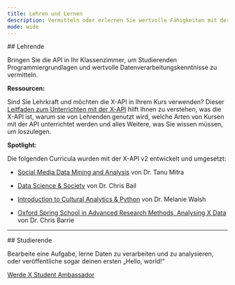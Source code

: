 ```yaml
---
title: Lehren und Lernen
description: Vermitteln oder erlernen Sie wertvolle Fähigkeiten mit der X-API.
mode: wide
---
```


<div id="educators">
  ## Lehrende
</div>

Bringen Sie die API in Ihr Klassenzimmer, um Studierenden Programmiergrundlagen und
wertvolle Datenverarbeitungskenntnisse zu vermitteln.

**Ressourcen:**

Sind Sie Lehrkraft und möchten die X-API in Ihrem Kurs verwenden? Dieser
[Leitfaden zum Unterrichten mit der X-API](https://dev.to/suhemparack/a-guide-to-teaching-with-the-twitter-api-v2-3n08)
hilft Ihnen zu verstehen, was die X-API ist, warum sie von Lehrenden genutzt wird, welche Arten von
Kursen mit der API unterrichtet werden und alles Weitere, was Sie wissen müssen, um
loszulegen.

**Spotlight:**

Die folgenden Curricula wurden mit der X-API v2 entwickelt und umgesetzt:

- [Social Media Data Mining and Analysis](https://canvas.uw.edu/courses/1434897)
  von Dr. Tanu Mitra

- [Data Science & Society](https://dssoc.github.io/) von Dr. Chris Bail

- [Introduction to Cultural Analytics & Python](https://melaniewalsh.github.io/Intro-Cultural-Analytics/welcome.html)
  von Dr. Melanie Walsh

- [Oxford Spring School in Advanced Research Methods, Analysing X Data](https://github.com/cjbarrie/oxspsch)
  von Dr. Chris Barrie

<hr />

<div id="students">
  ## Studierende
</div>

Bearbeite eine Aufgabe, lerne Daten zu verarbeiten und zu analysieren, oder veröffentliche sogar deinen ersten „Hello, world!“

[Werde X Student Ambassador](https://developer.x.com/en/community/student-ambassadors)